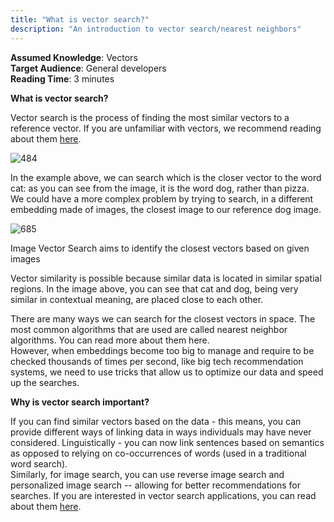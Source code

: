 ```yaml
---
title: "What is vector search?"
description: "An introduction to vector search/nearest neighbors"
---
```


**Assumed Knowledge**: Vectors  
**Target Audience**: General developers  
**Reading Time**: 3 minutes

**What is vector search?**

Vector search is the process of finding the most similar vectors to a reference vector. If you are unfamiliar with vectors, we recommend reading about them [here](/docs/getting-started).

![484](/images/548fc17-embedding.png "embedding.png") 

In the example above, we can search which is the closer vector to the word cat: as you can see from the image, it is the word dog, rather than pizza.  
We could have a more complex problem by trying to search, in a different embedding made of images, the closest image to our reference dog image.

![685](/images/7604e9e-image.png "image.png")

Image Vector Search aims to identify the closest vectors based on given images

Vector similarity is possible because similar data is located in similar spatial regions. In the image above, you can see that cat and dog, being very similar in contextual meaning, are placed close to each other.

There are many ways we can search for the closest vectors in space. The most common algorithms that are used are called nearest neighbor algorithms. You can read more about them here.  
However, when embeddings become too big to manage and require to be checked thousands of times per second, like big tech recommendation systems, we need to use tricks that allow us to optimize our data and speed up the searches.

**Why is vector search important?**

If you can find similar vectors based on the data - this means, you can provide different ways of linking data in ways individuals may have never considered. Linguistically - you can now link sentences based on semantics as opposed to relying on co-occurrences of words (used in a traditional word search).  
Similarly, for image search, you can use reverse image search and personalized image search -- allowing for better recommendations for searches. If you are interested in vector search applications, you can read about them [here](https://relevance-api.readme.io/recipes/how-to-turn-images-into-vectors).